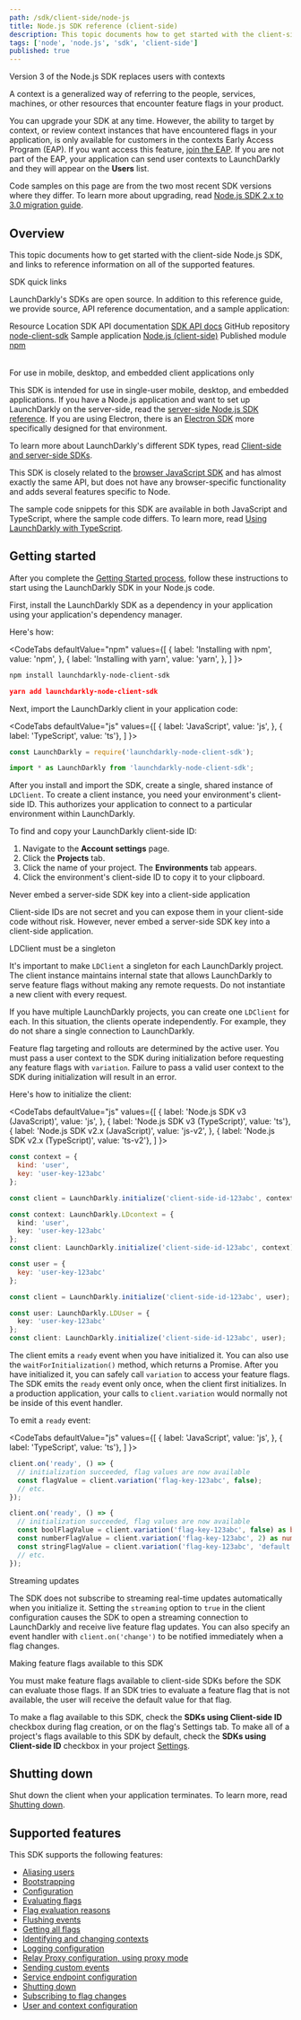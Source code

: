 ```yaml
---
path: /sdk/client-side/node-js
title: Node.js SDK reference (client-side)
description: This topic documents how to get started with the client-side Node.js SDK, and links to reference information on all of the supported features.
tags: ['node', 'node.js', 'sdk', 'client-side']
published: true
---
```


<Callout intent="info">
<CalloutTitle>Version 3 of the Node.js SDK replaces users with contexts</CalloutTitle>
<CalloutDescription>

A context is a generalized way of referring to the people, services, machines, or other resources that encounter feature flags in your product.

You can upgrade your SDK at any time. However, the ability to target by context, or review context instances that have encountered flags in your application, is only available for customers in the contexts Early Access Program (EAP). If you want access this feature, [join the EAP](https://launchdarkly.com/eap). If you are not part of the EAP, your application can send user contexts to LaunchDarkly and they will appear on the **Users** list.

Code samples on this page are from the two most recent SDK versions where they differ. To learn more about upgrading, read [Node.js SDK 2.x to 3.0 migration guide](/sdk/client-side/node-js/migration-2-to-3).

</CalloutDescription>
</Callout>

## Overview

This topic documents how to get started with the client-side Node.js SDK, and links to reference information on all of the supported features.

<Callout intent="primary">
<CalloutTitle>SDK quick links</CalloutTitle>
<CalloutDescription>

LaunchDarkly's SDKs are open source. In addition to this reference guide, we provide source, API reference documentation, and a sample application:

<Table>
  <TableHeader>
    <TableHeadCell>Resource</TableHeadCell>
    <TableHeadCell>Location</TableHeadCell>
  </TableHeader>
  <TableBody>
    <TableRow>
      <TableCell>SDK API documentation</TableCell>
      <TableCell><a href="https://launchdarkly.github.io/node-client-sdk/">SDK API docs</a></TableCell>
    </TableRow>
    <TableRow>
      <TableCell>GitHub repository</TableCell>
      <TableCell><a href="https://github.com/launchdarkly/node-client-sdk">node-client-sdk</a></TableCell>
    </TableRow>
    <TableRow>
      <TableCell>Sample application</TableCell>
      <TableCell><a href="https://github.com/launchdarkly/hello-node-client">Node.js (client-side)</a></TableCell>
    </TableRow>
    <TableRow>
      <TableCell>Published module</TableCell>
      <TableCell><a href="https://www.npmjs.com/package/launchdarkly-node-client-sdk">npm</a></TableCell>
    </TableRow>
  </TableBody>
</Table>

</CalloutDescription>
</Callout>

<Callout intent="info">
<CalloutTitle>For use in mobile, desktop, and embedded client applications only</CalloutTitle>
<CalloutDescription>

This SDK is intended for use in single-user mobile, desktop, and embedded applications. If you have a Node.js application and want to set up LaunchDarkly on the server-side, read the [server-side Node.js SDK reference](/sdk/server-side/node-js). If you are using Electron, there is an [Electron SDK](/sdk/client-side/electron) more specifically designed for that environment.

To learn more about LaunchDarkly's different SDK types, read [Client-side and server-side SDKs](/sdk/concepts/client-side-server-side).

</CalloutDescription>
</Callout>

This SDK is closely related to the [browser JavaScript SDK](/sdk/client-side/javascript) and has almost exactly the same API, but does not have any browser-specific functionality and adds several features specific to Node.

The sample code snippets for this SDK are available in both JavaScript and TypeScript, where the sample code differs. To learn more, read [Using LaunchDarkly with TypeScript](https://launchdarkly.com/blog/using-launchdarkly-with-typescript/).

## Getting started

After you complete the [Getting Started process](/home/getting-started), follow these instructions to start using the LaunchDarkly SDK in your Node.js code.

First, install the LaunchDarkly SDK as a dependency in your application using your application's dependency manager.

Here's how:

<CodeTabs
  defaultValue="npm"
  values={[
    { label: 'Installing with npm', value: 'npm', },
    { label: 'Installing with yarn', value: 'yarn', },
  ]
}>
<CodeTabItem value="npm">

```bash
npm install launchdarkly-node-client-sdk
```

</CodeTabItem>
<CodeTabItem value="yarn">

```json
yarn add launchdarkly-node-client-sdk
```

</CodeTabItem>
</CodeTabs>

Next, import the LaunchDarkly client in your application code:

<CodeTabs
  defaultValue="js"
  values={[
    { label: 'JavaScript', value: 'js', },
    { label: 'TypeScript', value: 'ts'},
  ]
}>
<CodeTabItem value="js">

```js
const LaunchDarkly = require('launchdarkly-node-client-sdk');
```

</CodeTabItem>
<CodeTabItem value="ts">

```ts
import * as LaunchDarkly from 'launchdarkly-node-client-sdk';
```

</CodeTabItem>
</CodeTabs>

After you install and import the SDK, create a single, shared instance of `LDClient`. To create a client instance, you need your environment's client-side ID. This authorizes your application to connect to a particular environment within LaunchDarkly.

To find and copy your LaunchDarkly client-side ID:

1. Navigate to the **Account settings** page.
2. Click the **Projects** tab.
3. Click the name of your project. The **Environments** tab appears.
4. Click the environment's client-side ID to copy it to your clipboard.

<Callout intent="alert">
<CalloutTitle>Never embed a server-side SDK key into a client-side application</CalloutTitle>
<CalloutDescription>

Client-side IDs are not secret and you can expose them in your client-side code without risk. However, never embed a server-side SDK key into a client-side application.

</CalloutDescription>
</Callout>

<Callout intent="alert">
<CalloutTitle>LDClient must be a singleton</CalloutTitle>
<CalloutDescription>

It's important to make `LDClient` a singleton for each LaunchDarkly project. The client instance maintains internal state that allows LaunchDarkly to serve feature flags without making any remote requests. Do not instantiate a new client with every request.

If you have multiple LaunchDarkly projects, you can create one `LDClient` for each. In this situation, the clients operate independently. For example, they do not share a single connection to LaunchDarkly.

</CalloutDescription>
</Callout>

Feature flag targeting and rollouts are determined by the active user. You must pass a user context to the SDK during initialization before requesting any feature flags with `variation`. Failure to pass a valid user context to the SDK during initialization will result in an error.

Here's how to initialize the client:

<CodeTabs
  defaultValue="js"
  values={[
    { label: 'Node.js SDK v3 (JavaScript)', value: 'js', },
    { label: 'Node.js SDK v3 (TypeScript)', value: 'ts'},
    { label: 'Node.js SDK v2.x (JavaScript)', value: 'js-v2', },
    { label: 'Node.js SDK v2.x (TypeScript)', value: 'ts-v2'},
  ]
}>
<CodeTabItem value="js">

```js
const context = {
  kind: 'user',
  key: 'user-key-123abc'
};

const client = LaunchDarkly.initialize('client-side-id-123abc', context);
```

</CodeTabItem>
<CodeTabItem value="ts">

```ts
const context: LaunchDarkly.LDcontext = {
  kind: 'user',
  key: 'user-key-123abc'
};
const client: LaunchDarkly.initialize('client-side-id-123abc', context);
```

</CodeTabItem>
<CodeTabItem value="js-v2">

```js
const user = {
  key: 'user-key-123abc'
};

const client = LaunchDarkly.initialize('client-side-id-123abc', user);
```

</CodeTabItem>
<CodeTabItem value="ts-v2">

```ts
const user: LaunchDarkly.LDUser = {
  key: 'user-key-123abc'
};
const client: LaunchDarkly.initialize('client-side-id-123abc', user);
```

</CodeTabItem>
</CodeTabs>

The client emits a `ready` event when you have initialized it. You can also use the `waitForInitialization()` method, which returns a Promise. After you have initialized it, you can safely call `variation` to access your feature flags. The SDK emits the `ready` event only once, when the client first initializes. In a production application, your calls to `client.variation` would normally not be inside of this event handler.

To emit a `ready` event:

<CodeTabs
  defaultValue="js"
  values={[
    { label: 'JavaScript', value: 'js', },
    { label: 'TypeScript', value: 'ts'},
  ]
}>
<CodeTabItem value="js">

```js
client.on('ready', () => {
  // initialization succeeded, flag values are now available
  const flagValue = client.variation('flag-key-123abc', false);
  // etc.
});
```

</CodeTabItem>
<CodeTabItem value="ts">

```ts
client.on('ready', () => {
  // initialization succeeded, flag values are now available
  const boolFlagValue = client.variation('flag-key-123abc', false) as boolean;
  const numberFlagValue = client.variation('flag-key-123abc', 2) as number;
  const stringFlagValue = client.variation('flag-key-123abc', 'default') as string;
  // etc.
});
```

</CodeTabItem>
</CodeTabs>

<Callout intent="info">
<CalloutTitle>Streaming updates</CalloutTitle>
<CalloutDescription>

The SDK does not subscribe to streaming real-time updates automatically when you initialize it. Setting the `streaming` option to `true` in the client configuration causes the SDK to open a streaming connection to LaunchDarkly and receive live feature flag updates. You can also specify an event handler with `client.on('change')` to be notified immediately when a flag changes.

</CalloutDescription>
</Callout>

<Callout intent="alert">
<CalloutTitle>Making feature flags available to this SDK</CalloutTitle>
<CalloutDescription>

You must make feature flags available to client-side SDKs before the SDK can evaluate those flags. If an SDK tries to evaluate a feature flag that is not available, the user will receive the default value for that flag.

To make a flag available to this SDK, check the **SDKs using Client-side ID** checkbox during flag creation, or on the flag's Settings tab. To make all of a project's flags available to this SDK by default, check the **SDKs using Client-side ID** checkbox in your project [Settings](https://app.launchdarkly.com/settings/projects).

</CalloutDescription>
</Callout>

## Shutting down

Shut down the client when your application terminates. To learn more, read [Shutting down](/sdk/features/shutdown#nodejs-client-side).

## Supported features

This SDK supports the following features:

* [Aliasing users](/sdk/features/aliasing-users#nodejs-client-side)
* [Bootstrapping](/sdk/features/bootstrapping#nodejs-client-side)
* [Configuration](/sdk/features/config#nodejs-client-side)
* [Evaluating flags](/sdk/features/evaluating#nodejs-client-side)
* [Flag evaluation reasons](/sdk/features/evaluation-reasons#nodejs-client-side)
* [Flushing events](/sdk/features/flush#nodejs-client-side)
* [Getting all flags](/sdk/features/all-flags#nodejs-client-side)
* [Identifying and changing contexts](/sdk/features/identify#nodejs-client-side)
* [Logging configuration](/sdk/features/logging#nodejs-client-side)
* [Relay Proxy configuration, using proxy mode](/sdk/features/relay-proxy-configuration/proxy-mode#nodejs-client-side)
* [Sending custom events](/sdk/features/events#nodejs-client-side)
* [Service endpoint configuration](/sdk/features/service-endpoint-configuration#nodejs-client-side)
* [Shutting down](/sdk/features/shutdown#nodejs-client-side)
* [Subscribing to flag changes](/sdk/features/flag-changes#nodejs-client-side)
* [User and context configuration](/sdk/features/user-context-config#nodejs-client-side)
